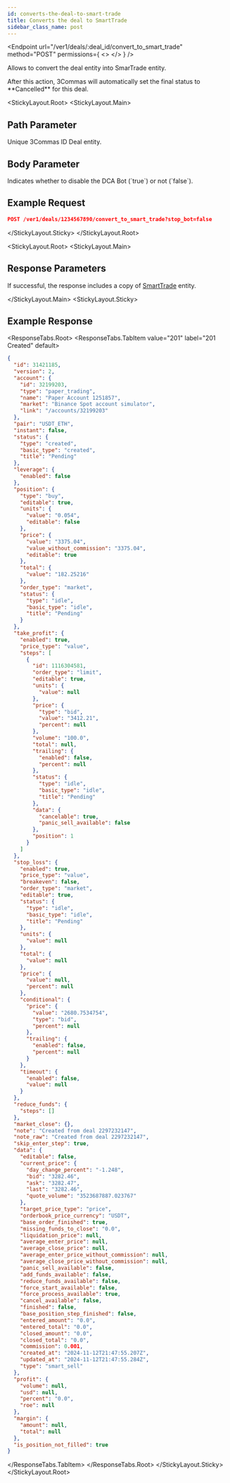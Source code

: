 ```yaml
---
id: converts-the-deal-to-smart-trade
title: Converts the deal to SmartTrade
sidebar_class_name: post
---
```



<Endpoint
  url="/ver1/deals/:deal_id/convert_to_smart_trade"
  method="POST"
  permissions={
    <>
      <Permission title="Permission" description="SMART_TRADE_WRITE" />
      <Permission title="Security" description="SIGNED" />
    </>
  }
/>

Allows to convert the deal entity into SmarTrade entity.

<Informer variant="warning">
    After this action, 3Commas will automatically set the final status to **Cancelled** for this deal.
</Informer>

<Separator />

<StickyLayout.Root>
<StickyLayout.Main>

## Path Parameter
<ApiParam name='deal_id' type='integer' id="deal_id" required>
  Unique 3Commas ID Deal entity.
</ApiParam>
   

## Body Parameter

<ApiParam name='stop_bot' type='boolean' id="stop_bot" required>
  Indicates whether to disable the DCA Bot (`true`) or not (`false`).
</ApiParam>
</StickyLayout.Main>
<StickyLayout.Sticky>

## Example Request

```json
POST /ver1/deals/1234567890/convert_to_smart_trade?stop_bot=false
```
</StickyLayout.Sticky>
</StickyLayout.Root>

<StickyLayout.Root>
<StickyLayout.Main>

## Response Parameters

If successful, the response includes a copy of [SmartTrade](/smart-trade/0_smart_trade_entity.mdx) entity.

</StickyLayout.Main>
<StickyLayout.Sticky>

## Example Response

<ResponseTabs.Root>
<ResponseTabs.TabItem value="201" label="201 Created" default>

```json
{
  "id": 31421185,
  "version": 2,
  "account": {
    "id": 32199203,
    "type": "paper_trading",
    "name": "Paper Account 1251857",
    "market": "Binance Spot account simulator",
    "link": "/accounts/32199203"
  },
  "pair": "USDT_ETH",
  "instant": false,
  "status": {
    "type": "created",
    "basic_type": "created",
    "title": "Pending"
  },
  "leverage": {
    "enabled": false
  },
  "position": {
    "type": "buy",
    "editable": true,
    "units": {
      "value": "0.054",
      "editable": false
    },
    "price": {
      "value": "3375.04",
      "value_without_commission": "3375.04",
      "editable": true
    },
    "total": {
      "value": "182.25216"
    },
    "order_type": "market",
    "status": {
      "type": "idle",
      "basic_type": "idle",
      "title": "Pending"
    }
  },
  "take_profit": {
    "enabled": true,
    "price_type": "value",
    "steps": [
      {
        "id": 1116304581,
        "order_type": "limit",
        "editable": true,
        "units": {
          "value": null
        },
        "price": {
          "type": "bid",
          "value": "3412.21",
          "percent": null
        },
        "volume": "100.0",
        "total": null,
        "trailing": {
          "enabled": false,
          "percent": null
        },
        "status": {
          "type": "idle",
          "basic_type": "idle",
          "title": "Pending"
        },
        "data": {
          "cancelable": true,
          "panic_sell_available": false
        },
        "position": 1
      }
    ]
  },
  "stop_loss": {
    "enabled": true,
    "price_type": "value",
    "breakeven": false,
    "order_type": "market",
    "editable": true,
    "status": {
      "type": "idle",
      "basic_type": "idle",
      "title": "Pending"
    },
    "units": {
      "value": null
    },
    "total": {
      "value": null
    },
    "price": {
      "value": null,
      "percent": null
    },
    "conditional": {
      "price": {
        "value": "2680.7534754",
        "type": "bid",
        "percent": null
      },
      "trailing": {
        "enabled": false,
        "percent": null
      }
    },
    "timeout": {
      "enabled": false,
      "value": null
    }
  },
  "reduce_funds": {
    "steps": []
  },
  "market_close": {},
  "note": "Created from deal 2297232147",
  "note_raw": "Created from deal 2297232147",
  "skip_enter_step": true,
  "data": {
    "editable": false,
    "current_price": {
      "day_change_percent": "-1.248",
      "bid": "3282.46",
      "ask": "3282.47",
      "last": "3282.46",
      "quote_volume": "3523687887.023767"
    },
    "target_price_type": "price",
    "orderbook_price_currency": "USDT",
    "base_order_finished": true,
    "missing_funds_to_close": "0.0",
    "liquidation_price": null,
    "average_enter_price": null,
    "average_close_price": null,
    "average_enter_price_without_commission": null,
    "average_close_price_without_commission": null,
    "panic_sell_available": false,
    "add_funds_available": false,
    "reduce_funds_available": false,
    "force_start_available": false,
    "force_process_available": true,
    "cancel_available": false,
    "finished": false,
    "base_position_step_finished": false,
    "entered_amount": "0.0",
    "entered_total": "0.0",
    "closed_amount": "0.0",
    "closed_total": "0.0",
    "commission": 0.001,
    "created_at": "2024-11-12T21:47:55.207Z",
    "updated_at": "2024-11-12T21:47:55.284Z",
    "type": "smart_sell"
  },
  "profit": {
    "volume": null,
    "usd": null,
    "percent": "0.0",
    "roe": null
  },
  "margin": {
    "amount": null,
    "total": null
  },
  "is_position_not_filled": true
}
```
</ResponseTabs.TabItem>
</ResponseTabs.Root>
</StickyLayout.Sticky>
</StickyLayout.Root>